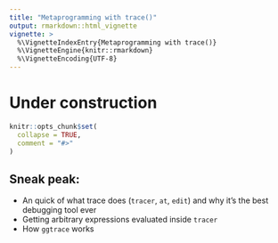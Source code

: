 ```yaml
---
title: "Metaprogramming with trace()"
output: rmarkdown::html_vignette
vignette: >
  %\VignetteIndexEntry{Metaprogramming with trace()}
  %\VignetteEngine{knitr::rmarkdown}
  %\VignetteEncoding{UTF-8}
---
```


# Under construction

```r
knitr::opts_chunk$set(
  collapse = TRUE,
  comment = "#>"
)
```

## Sneak peak:

- An quick of what trace does (`tracer`, `at`, `edit`) and why it's the best debugging tool ever
- Getting arbitrary expressions evaluated inside `tracer`
- How `ggtrace` works

